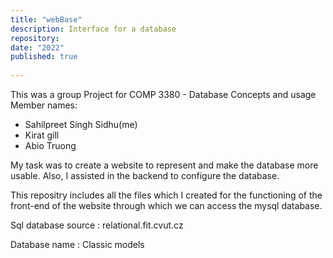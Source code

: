 ```yaml
---
title: "webBase"
description: Interface for a database
repository: 
date: "2022"
published: true
  
---
```



This was a group Project for COMP 3380 - Database Concepts and usage
Member names:

- Sahilpreet Singh Sidhu(me)
- Kirat gill
- Abio Truong


My task was to create a website to represent and make the database more usable.
Also, I assisted in the backend to configure the database.

This repositry includes all the files which I created for the functioning of the front-end of the website through which we can access the mysql database.

Sql database source : relational.fit.cvut.cz

Database name : Classic models